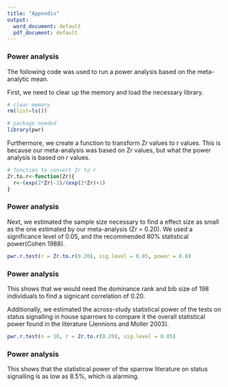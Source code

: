 ```yaml
---
title: "Appendix"
output:
  word_document: default
  pdf_document: default
---
```


### Power analysis

The following code was used to run a power analysis based on the meta-analytic mean.

First, we need to clear up the memory and load the necessary library.

```r
# clear memory
rm(list=ls())

# package needed
library(pwr)
```

Furthermore, we create a function to transform Zr values to r values. This is because
our meta-analysis was based on Zr values, but what the power analysis is based on r values.

```r
# function to convert Zr to r        
Zr.to.r<-function(Zr){
  r<-(exp(2*Zr)-1)/(exp(2*Zr)+1)
}
```

### Power analysis

Next, we estimated the sample size necessary to find a effect size as small as the one 
estimated by our meta-analysis (Zr = 0.20). We used a significance level of 0.05, and the 
recommended 80% statistical power(Cohen 1988).

```r
pwr.r.test(r = Zr.to.r(0.20), sig.level = 0.05, power = 0.8)
```

### Power analysis

This shows that we would need the dominance rank and bib size of 198 individuals to find 
a signicant correlation of 0.20. 

Additionally, we estimated the across-study statistical power of the tests on
status signalling in house sparrows to compare it the overall statistical power
found in the literature (Jennions and Moller 2003).

```r
pwr.r.test(n = 10, r = Zr.to.r(0.20), sig.level = 0.05)
```

### Power analysis

This shows that the statistical power of the sparrow literature on status signalling is
as low as 8.5%, which is alarming.